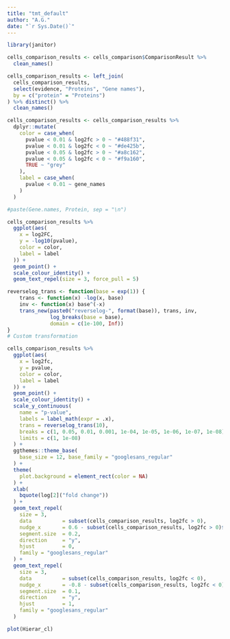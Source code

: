```yaml
---
title: "tmt_default"
author: "A.G."
date: "`r Sys.Date()`"
---
```

```r

library(janitor)

cells_comparison_results <- cells_comparison$ComparisonResult %>% 
  clean_names()

cells_comparison_results <- left_join(
  cells_comparison_results,
  select(evidence, "Proteins", "Gene names"),
  by = c("protein" = "Proteins")
) %>% distinct() %>% 
  clean_names()

cells_comparison_results <- cells_comparison_results %>% 
  dplyr::mutate(
    color = case_when(
      pvalue < 0.01 & log2fc > 0 ~ "#488f31",
      pvalue < 0.01 & log2fc < 0 ~ "#de425b",
      pvalue < 0.05 & log2fc > 0 ~ "#a8c162",
      pvalue < 0.05 & log2fc < 0 ~ "#f9a160",
      TRUE ~ "grey"
    ),
    label = case_when(
      pvalue < 0.01 ~ gene_names
    )
  )

#paste(Gene.names, Protein, sep = "\n")

cells_comparison_results %>% 
  ggplot(aes(
    x = log2FC,
    y = -log10(pvalue),
    color = color,
    label = label
  )) +
  geom_point() +
  scale_colour_identity() +
  geom_text_repel(size = 3, force_pull = 5)
```

```r
reverselog_trans <- function(base = exp(1)) {
    trans <- function(x) -log(x, base)
    inv <- function(x) base^(-x)
    trans_new(paste0("reverselog-", format(base)), trans, inv, 
              log_breaks(base = base), 
              domain = c(1e-100, Inf))
}
# Custom transformation

cells_comparison_results %>% 
  ggplot(aes(
    x = log2fc,
    y = pvalue,
    color = color,
    label = label
  )) +
  geom_point() +
  scale_colour_identity() +
  scale_y_continuous(
    name = "p-value",
    labels = label_math(expr = .x),
    trans = reverselog_trans(10),
    breaks = c(1, 0.05, 0.01, 0.001, 1e-04, 1e-05, 1e-06, 1e-07, 1e-08),
    limits = c(1, 1e-08)
  ) +
  ggthemes::theme_base(
    base_size = 12, base_family = "googlesans_regular"
  ) +
  theme(
    plot.background = element_rect(color = NA)
  ) +
  xlab(
    bquote(log[2]("fold change"))
  ) +
  geom_text_repel(
    size = 3,
    data          = subset(cells_comparison_results, log2fc > 0),
    nudge_x       = 0.6 - subset(cells_comparison_results, log2fc > 0)$log2fc,
    segment.size  = 0.2,
    direction     = "y",
    hjust         = 0,
    family = "googlesans_regular"
  ) +
  geom_text_repel(
    size = 3,
    data          = subset(cells_comparison_results, log2fc < 0),
    nudge_x       = -0.8 - subset(cells_comparison_results, log2fc < 0)$log2fc,
    segment.size  = 0.1,
    direction     = "y",
    hjust         = 1,
    family = "googlesans_regular"
  )
```
```r
plot(Hierar_cl)
```

